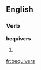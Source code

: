 ==English==

===Verb===
'''bequivers'''

# {{third-person singular of|[[bequiver]]}}

[[fr:bequivers]]